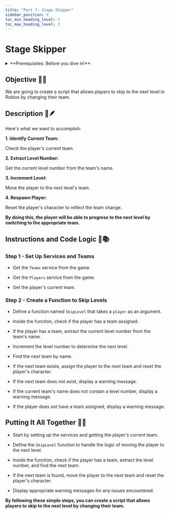 ```yaml
---
title: "Part 7: Stage Skipper"
sidebar_position: 9
toc_min_heading_level: 2
toc_max_heading_level: 3
---
```


# Stage Skipper

<details>
    <summary>**Prerequisites: Before you dive in!**</summary>

    **1. Intro**

    **2. Setup**

    **3. Creating a Gamepass**
</details>

## Objective 🧐🗿

We are going to create a script that allows players to skip to the next level in Roblox by changing their team.

## Description 📖🪶

Here's what we want to accomplish:

**1. Identify Current Team:**

Check the player's current team. 

**2. Extract Level Number:**

Get the current level number from the team's name. 

**3. Increment Level:**

Move the player to the next level's team. 

**4. Respawn Player:**

Reset the player's character to reflect the team change. 

**By doing this, the player will be able to progress to the next level by switching to the appropriate team.** 

## Instructions and Code Logic 📝📚

### Step 1 - Set Up Services and Teams

- Get the `Teams` service from the game. 

- Get the `Players` service from the game. 

- Get the player's current team. 

### Step 2 - Create a Function to Skip Levels

- Define a function named `SkipLevel` that takes a `player` as an argument. 

- Inside the function, check if the player has a team assigned. 

- If the player has a team, extract the current level number from the team's name. 

- Increment the level number to determine the next level. 

- Find the next team by name. 

- If the next team exists, assign the player to the next team and reset the player's character. 

- If the next team does not exist, display a warning message. 

- If the current team's name does not contain a level number, display a warning message. 

- If the player does not have a team assigned, display a warning message. 

## Putting It All Together 🔧🔩

- Start by setting up the services and getting the player's current team. 

- Define the `SkipLevel` function to handle the logic of moving the player to the next level. 

- Inside the function, check if the player has a team, extract the level number, and find the next team. 

- If the next team is found, move the player to the next team and reset the player's character. 

- Display appropriate warning messages for any issues encountered. 

**By following these simple steps, you can create a script that allows players to skip to the next level by changing their team.** 